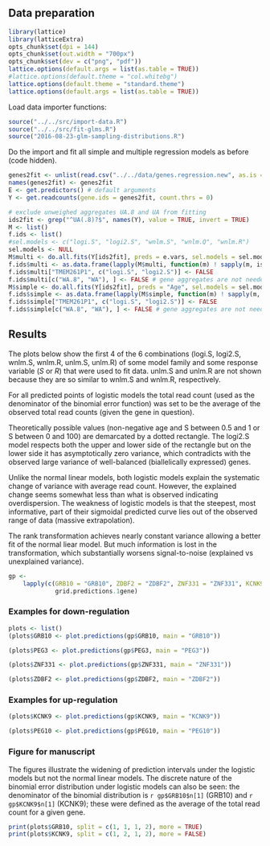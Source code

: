 ## Data preparation

```r
library(lattice)
library(latticeExtra)
opts_chunk$set(dpi = 144)
opts_chunk$set(out.width = "700px")
opts_chunk$set(dev = c("png", "pdf"))
lattice.options(default.args = list(as.table = TRUE))
#lattice.options(default.theme = "col.whitebg")
lattice.options(default.theme = "standard.theme")
lattice.options(default.args = list(as.table = TRUE))
```

Load data importer functions:
```r
source("../../src/import-data.R")
source("../../src/fit-glms.R")
source("2016-08-23-glm-sampling-distributions.R")
```

Do the import and fit all simple and multiple regression models as before (code hidden).

```r
genes2fit <- unlist(read.csv("../../data/genes.regression.new", as.is = TRUE))
names(genes2fit) <- genes2fit
E <- get.predictors() # default arguments
Y <- get.readcounts(gene.ids = genes2fit, count.thrs = 0)
```

```r
# exclude unweighed aggregates UA.8 and UA from fitting
ids2fit <- grep("^UA(.8)?$", names(Y), value = TRUE, invert = TRUE)
M <- list()
f.ids <- list()
#sel.models <- c("logi.S", "logi2.S", "wnlm.S", "wnlm.Q", "wnlm.R")
sel.models <- NULL
M$multi <- do.all.fits(Y[ids2fit], preds = e.vars, sel.models = sel.models)
f.ids$multi <- as.data.frame(lapply(M$multi, function(m) ! sapply(m, is.null)))
f.ids$multi["TMEM261P1", c("logi.S", "logi2.S")] <- FALSE
f.ids$multi[c("WA.8", "WA"), ] <- FALSE # gene aggregates are not needed here
M$simple <- do.all.fits(Y[ids2fit], preds = "Age", sel.models = sel.models)
f.ids$simple <- as.data.frame(lapply(M$simple, function(m) ! sapply(m, is.null)))
f.ids$simple["TMEM261P1", c("logi.S", "logi2.S")] <- FALSE
f.ids$simple[c("WA.8", "WA"), ] <- FALSE # gene aggregates are not needed here
```

## Results

The plots below show the first 4 of the 6 combinations (logi.S, logi2.S, wnlm.S, wnlm.R, unlm.S, unlm.R) of some model family and some response variable ($S$ or $R$) that were used to fit data.  unlm.S and unlm.R are not shown because they are so similar to wnlm.S and wnlm.R, respectively.

For all predicted points of logistic models the total read count (used as the denominator of the binomial error function) was set to be the average of the observed total read counts (given the gene in question).

Theoretically possible values (non-negative age and S between 0.5 and 1 or S between 0 and 100) are demarcated by a dotted rectangle.  The logi2.S model respects both the upper and lower side of the rectangle but on the lower side it has asymptotically zero variance, which contradicts with the observed large variance of well-balanced (biallelically expressed) genes.

Unlike the normal linear models, both logistic models explain the systematic change of variance with average read count.  However, the explained change seems somewhat less than what is observed indicating overdispersion.  The weakness of logistic models is that the steepest, most informative, part of their sigmoidal predicted curve lies out of the observed range of data (massive extrapolation).

The rank transformation achieves nearly constant variance allowing a better fit of the normal liear model.  But much information is lost in the transformation, which substantially worsens signal-to-noise (explained vs unexplained variance).

```r
gp <- 
    lapply(c(GRB10 = "GRB10", ZDBF2 = "ZDBF2", ZNF331 = "ZNF331", KCNK9 = "KCNK9", PEG3 = "PEG3", PEG10 = "PEG10"),
             grid.predictions.1gene)
```

### Examples for down-regulation

```r
plots <- list()
(plots$GRB10 <- plot.predictions(gp$GRB10, main = "GRB10"))
```

```r
(plots$PEG3 <- plot.predictions(gp$PEG3, main = "PEG3"))
```

```r
(plots$ZNF331 <- plot.predictions(gp$ZNF331, main = "ZNF331"))
```

```r
(plots$ZDBF2 <- plot.predictions(gp$ZDBF2, main = "ZDBF2"))
```

### Examples for up-regulation

```r
(plots$KCNK9 <- plot.predictions(gp$KCNK9, main = "KCNK9"))
```

```r
(plots$PEG10 <- plot.predictions(gp$PEG10, main = "PEG10"))
```

### Figure for manuscript

The figures illustrate the widening of prediction intervals under the logistic models but not the normal linear models.  The discrete nature of the binomial error distribution under logistic models can also be seen: the denominator of the binomial distribution is `r gp$GRB10$n[1]` (GRB10) and `r gp$KCNK9$n[1]`  (KCNK9); these were defined as the average of the total read count for a given gene.

```r
print(plots$GRB10, split = c(1, 1, 1, 2), more = TRUE)
print(plots$KCNK9, split = c(1, 2, 1, 2), more = FALSE)
```
